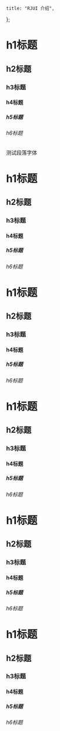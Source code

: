 
    title: "RJUI 介绍",
};

# h1标题
## h2标题
### h3标题
#### h4标题
##### h5标题
###### h6标题


测试段落字体
# h1标题
## h2标题
### h3标题
#### h4标题
##### h5标题
###### h6标题

# h1标题
## h2标题
### h3标题
#### h4标题
##### h5标题
###### h6标题
# h1标题
## h2标题
### h3标题
#### h4标题
##### h5标题
###### h6标题
# h1标题
## h2标题
### h3标题
#### h4标题
##### h5标题
###### h6标题
# h1标题
## h2标题
### h3标题
#### h4标题
##### h5标题
###### h6标题

